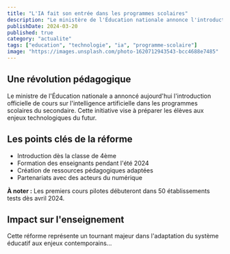 ```yaml
---
title: "L'IA fait son entrée dans les programmes scolaires"
description: "Le ministère de l'Éducation nationale annonce l'introduction de l'intelligence artificielle dans les programmes du secondaire dès la rentrée 2024"
publishDate: 2024-03-20
published: true
category: "actualite"
tags: ["education", "technologie", "ia", "programme-scolaire"]
image: "https://images.unsplash.com/photo-1620712943543-bcc4688e7485"
---
```



## Une révolution pédagogique

Le ministre de l'Éducation nationale a annoncé aujourd'hui l'introduction officielle de cours sur l'intelligence artificielle dans les programmes scolaires du secondaire. Cette initiative vise à préparer les élèves aux enjeux technologiques du futur.

## Les points clés de la réforme

- Introduction dès la classe de 4ème
- Formation des enseignants pendant l'été 2024
- Création de ressources pédagogiques adaptées
- Partenariats avec des acteurs du numérique

<div class="bg-blue-50 p-4 rounded-lg my-6">
  <Icon name="tabler:info-circle" class="w-6 h-6 text-blue-500 inline-block mr-2" />
  <strong>À noter :</strong> Les premiers cours pilotes débuteront dans 50 établissements tests dès avril 2024.
</div>

## Impact sur l'enseignement

Cette réforme représente un tournant majeur dans l'adaptation du système éducatif aux enjeux contemporains... 